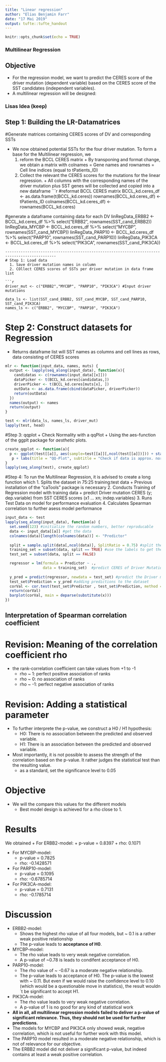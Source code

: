 ```yaml
---
title: "Linear regression"
author: "Elias Benjamin Farr"
date: "17 Mai 2019"
output: tufte::tufte_handout
---
```


```r
knitr::opts_chunk$set(echo = TRUE)
```
### Multilinear Regression
## Objective

  + For the regression model, we want to predict the CERES score of the driver mutation (dependent variable) based on the CERES score of the SST candidates (independent variables).
  + A multilinear regression will be designed:

### Lisas Idea (keep)
## Step 1: Building the LR-Datamatrices
#Generate matrices containing CERES scores of DV and corresponding SSTs

+ We now obtained potential SSTs for the four driver mutation. To form a base for the Multilinear regression, we 
    1. reform the BCCL CERES matrix
      + By transponing and format change, we obtain a matrix with colnames = Gene names and rownames = Cell line indices (equal to tPatients_ID)
    2. Collect the relevant the CERES scores for the mutations for the linear regression.
      + All columns with the corresponding names of the driver mutation plus SST genes will be collected and copied into a new dataframe
```r
#reformat BCCL CERES matrix
BCCL_kd.ceres_df <- as.data.frame(t(BCCL_kd.ceres))
rownames(BCCL_kd.ceres_df) <- tPatients_ID
colnames(BCCL_kd.ceres_df) <- rownames(BCCL_kd.ceres)

#generate a dataframe containing data for each DV
linRegData_ERBB2 <- BCCL_kd.ceres_df %>% select("ERBB2", rownames(SST_cand_ERBB2))
linRegData_MYCBP <- BCCL_kd.ceres_df %>% select("MYCBP", rownames(SST_cand_MYCBP))
linRegData_PARP10 <- BCCL_kd.ceres_df %>% select("PARP10", rownames(SST_cand_PARP10))
linRegData_PIK3CA <- BCCL_kd.ceres_df %>% select("PIK3CA", rownames(SST_cand_PIK3CA))
```
---------------------------------------------------------------------------------------------
# Step 1: Load data
  1. Save driver mutation names in column
  2. COllect CERES scores of SSTs per driver mutation in data frame list
  
```r
driver_mut <- c("ERBB2","MYCBP", "PARP10", "PIK3CA") #Input driver mutations

data_ls <- list(SST_cand_ERBB2, SST_cand_MYCBP, SST_cand_PARP10, SST_cand_PIK3CA)
names_ls <- c("ERBB2", "MYCCBP", "PARP10", "PIK3CA")
```

# Step 2: Construct datasets for Regression
  + Returns dataframe list will SST names as columns and cell lines as rows, data consisting of CERES scores
```r
mlr <- function(input_data, names, muts) {
  output <- lapply(seq_along(input_data), function(x){
    candidatas <- c(rownames(input_data[[x]]))
    dataPicker <- t(BCCL_kd.ceres[candidatas,])
    driverPicker <- t(BCCL_kd.ceres[muts[x], ])
    outData <- as.data.frame(cbind(dataPicker, driverPicker))
    return(outData)
  })
  names(output) <- names
  return(output)
}

test <- mlr(data_ls, names_ls, driver_mut)
lapply(test, head)
```

#Step 3: qqplot
  + Check Normality with a qqPlot
    + Using the aes-function of the ggplt package for _aesthetic_ plots.
```r
create_qqplot <- function(a){  
  p <- ggplot(test[[a]], aes(sample=test[[a]][,ncol(test[[a]])])) + stat_qq()+ stat_qq_line()
   p + labs(title = "QQ-Plot", subtitle = "Check if data is approx. normally distributed")
}
lapply(seq_along(test), create_qqplot)
```

#Step 4: 
To run the Multilinear Regression, it is advised to create a long function which
  1. Splits the dataset in 75:25 training:test data
    + Previous installation of the "caTools" package is necessary
  2. Conducts Training of Regression model with training data
    + predict Driver mutation CERES (y; dep.variable) from SST CERES scores (x1 ... xn; indep.variables)
  3. Runs Test Data on model for performance evaluation
  4. Calculates Spearman correlation to further asess model performance
```r
input_data <- test
lapply(seq_along(input_data), function(a) {
  set.seed(123) #initialize the random numbers, better reproducable
  data <- input_data[[a]] #get the data
  colnames(data)[length(colnames(data))] <- "Predictor"
  
  split = sample.split(data[,ncol(data)], SplitRatio = 0.75) #split the dataset into 3/4 Training and 1/4 Testing dataset
  training_set = subset(data, split == TRUE) #use the labels to get the training data
  test_set = subset(data, split == FALSE)

  regressor = lm(formula = Predictor ~ ., 
                 data = training_set)  #predict CERES of Driver Mutation based on all (=.) the input variables (SSTs)
  
  y_pred = predict(regressor, newdata = test_set) #predict the Driver mut. CERES score based on the test data
  test_set$Prediction = y_pred #adding predictions to the dataset
  corVal <- cor.test(test_set$Predictor , test_set$Prediction, method = "spearman")#to judge model performance, calculate Spearman corr. between predicted and observed values
  return(corVal)
  barplot(corVal, main = deparse(substitute(x)))
})
```

## Interpretation of Spearman correlation coefficient

# Revision: Meaning of the correlation coefficient rho
  + the rank-correlation coefficient can take values from +1 to -1
    + rho ~ 1: perfect positive association of ranks
    + rho ~ 0: no association of ranks
    + rho ~ -1: perfect negative association of ranks

# Revision: Adding a statistical parameter
  + To further interprete the p-value, we construct a H0 / H1 hypothesis:
    + H0: There is no association between the predicted and observed variable.
    + H1: There is an association between the predicted and observed variable.
  + Most importantly, it is not possible to assess the strength of the correlation based on the p-value. It rather judges the statistical test than the resulting value.
    + as a standard, set the significance level to 0.05

# Objective
 + We will the compare this values for the different models
    + Best model design is achieved for a rho close to 1.

# Results
We obtained
  + For ERBB2-model:
    + p-value = 0.8397
    + rho: 0.1071
    
  + For MYCBP-model:
    + p-value = 0.7825
    + rho: -0.1428571
    
  + For PARP10-model:
    + p-value = 0.1095
    + rho: -0.6785714
    
  + For PIK3CA-model:
    + p-value = 0.7131
    + rho: -0.1785714

# Discussion

  + ERBB2-model:
    + Shows the highest rho value of all four models, but ~ 0.1 is a rather weak positive relationship
    + The p-value leads to __acceptance of H0__.
    
  + MYCBP-model:
    + The rho value leads to very weak negative correlation.
    + A p-value of ~0.78 is leads to condifent acceptance of H0.
    
  + PARP10-model:
    + The rho value of ~ -0.67 is a moderate negative relationship.
    + The p-value leads to acceptance of H0. The p-value is the lowest with ~ 0.11. But even if we would raise the confidence level to 0.10 (which would be a questionable move in statistics), the result wouldn´t be significant to accept H1.
    
  + PIK3CA-model:
    + The rho value leads to very weak negative correlation.
    + A p-value of 1 is no good for any kind of statistical work

+ __All in all, all multilinear regression models failed to deliver a p-value of significant relevance. Thus, they should not be used for further predictions.__
+ The models for MYCBP and PIK3CA only showed weak, negative correlation, which is not useful for further work with this model.
+ The PARP10 model resulted in a moderate negative relationship, which is not of relevance for our objective.
+ The ERBB2 model did not deliver a significant p-value, but indeed contains at least a weak positive correlation.